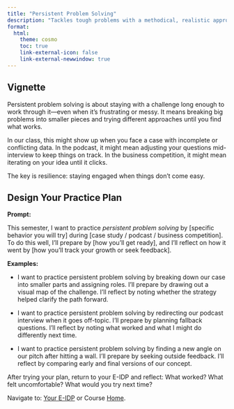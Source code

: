 ```yaml
---
title: "Persistent Problem Solving"
description: "Tackles tough problems with a methodical, realistic approach; doesn’t quit easily."
format: 
  html: 
    theme: cosmo
    toc: true
    link-external-icon: false
    link-external-newwindow: true
---
```


## Vignette

Persistent problem solving is about staying with a challenge long enough to work through it—even when it's frustrating or messy. It means breaking big problems into smaller pieces and trying different approaches until you find what works.

In our class, this might show up when you face a case with incomplete or conflicting data. In the podcast, it might mean adjusting your questions mid-interview to keep things on track. In the business competition, it might mean iterating on your idea until it clicks.

The key is resilience: staying engaged when things don’t come easy.

## Design Your Practice Plan

**Prompt:**

This semester, I want to practice *persistent problem solving* by [specific behavior you will try] during [case study / podcast / business competition]. To do this well, I’ll prepare by [how you’ll get ready], and I’ll reflect on how it went by [how you’ll track your growth or seek feedback].

**Examples:**

- I want to practice persistent problem solving by breaking down our case into smaller parts and assigning roles. I’ll prepare by drawing out a visual map of the challenge. I’ll reflect by noting whether the strategy helped clarify the path forward.

- I want to practice persistent problem solving by redirecting our podcast interview when it goes off-topic. I’ll prepare by planning fallback questions. I’ll reflect by noting what worked and what I might do differently next time.

- I want to practice persistent problem solving by finding a new angle on our pitch after hitting a wall. I’ll prepare by seeking outside feedback. I’ll reflect by comparing early and final versions of our concept.

After trying your plan, return to your E-IDP and reflect: What worked? What felt uncomfortable? What would you try next time?

::: footer
Navigate to: [Your E-IDP](../eidp.qmd) or Course [Home](https://laurenchenarides.github.io/csu-arec-224/).
:::
